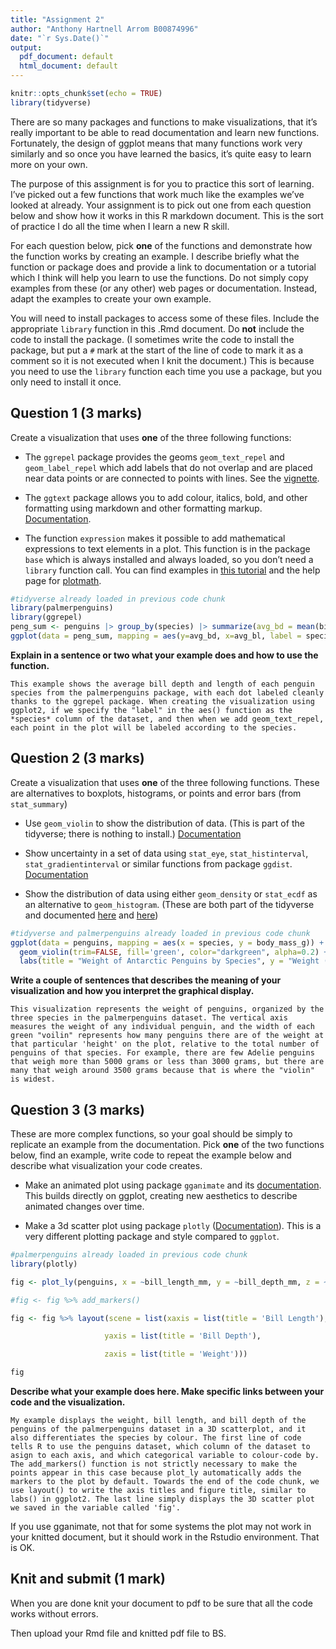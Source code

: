 ```yaml
---
title: "Assignment 2"
author: "Anthony Hartnell Arrom B00874996"
date: "`r Sys.Date()`"
output:
  pdf_document: default
  html_document: default
---
```


```r
knitr::opts_chunk$set(echo = TRUE)
library(tidyverse)
```

There are so many packages and functions to make visualizations, that it's really important to be able to read documentation and learn new functions. Fortunately, the design of ggplot means that many functions work very similarly and so once you have learned the basics, it’s quite easy to learn more on your own.

The purpose of this assignment is for you to practice this sort of learning. I’ve picked out a few functions that work much like the examples we’ve looked at already. Your assignment is to pick out one from each question below and show how it works in this R markdown document. This is the sort of practice I do all the time when I learn a new R skill.

For each question below, pick **one** of the functions and demonstrate how the function works by creating an example. I describe briefly what the function or package does and provide a link to documentation or a tutorial which I think will help you learn to use the functions.  Do not simply copy examples from these (or any other) web pages or documentation. Instead, adapt the examples to create your own example. 

You will need to install packages to access some of these files. Include the appropriate `library` function in this .Rmd document. Do **not** include the code to install the package. (I sometimes write the code to install the package, but put a `#` mark at the start of the line of code to mark it as a comment so it is not executed when I knit the document.) This is because you need to use the `library` function each time you use a package, but you only need to install it once.

## Question 1 (3 marks)

Create a visualization that uses **one** of the three following functions:

* The `ggrepel` package provides the geoms `geom_text_repel` and `geom_label_repel` which add labels that do not overlap and are placed near data points or are connected to points with lines. See the [vignette](https://cran.r-project.org/web/packages/ggrepel/vignettes/ggrepel.html).

* The `ggtext` package allows you to add colour, italics, bold, and other formatting using markdown and other formatting markup. [Documentation](https://github.com/wilkelab/ggtext).

* The function `expression` makes it possible to add mathematical expressions to text elements in a plot. This function is in the package `base` which is always installed and always loaded, so you don't need a `library` function call. You can find examples  in [this tutorial](https://www.benjaminackerman.com/post/2019-03-08-equation_labels/) and the help page for [plotmath](https://www.rdocumentation.org/packages/grDevices/versions/3.6.2/topics/plotmath).

```r
#tidyverse already loaded in previous code chunk
library(palmerpenguins)
library(ggrepel)
peng_sum <- penguins |> group_by(species) |> summarize(avg_bd = mean(bill_depth_mm, na.rm = TRUE), avg_bl = mean(bill_length_mm, na.rm = TRUE))
ggplot(data = peng_sum, mapping = aes(y=avg_bd, x=avg_bl, label = species)) + geom_point() + xlim(32, 58) + ylim(10, 25) + geom_text_repel() + labs(x = "Average Bill Depth", y = "Average Bill Length", title = "Average Bill Measurements of Three Antarctic Penguin Species")
```

**Explain in a sentence or two what your example does and how to use the function.**

```{}
This example shows the average bill depth and length of each penguin species from the palmerpenguins package, with each dot labeled cleanly thanks to the ggrepel package. When creating the visualization using ggplot2, if we specify the "label" in the aes() function as the *species* column of the dataset, and then when we add geom_text_repel, each point in the plot will be labeled according to the species.
```

## Question 2 (3 marks)

Create a visualization that uses **one** of the three following functions. These are alternatives to boxplots, histograms, or points and error bars (from `stat_summary`)

* Use `geom_violin` to show the distribution of data. (This is part of the tidyverse; there is nothing to install.) [Documentation](https://ggplot2.tidyverse.org/reference/geom_violin.html)

* Show uncertainty in a set of data using `stat_eye`, `stat_histinterval`, `stat_gradientinterval` or similar functions from package `ggdist`. [Documentation](https://cran.r-project.org/web/packages/ggdist/vignettes/slabinterval.html)

* Show the distribution of data using either `geom_density` or `stat_ecdf` as an alternative to `geom_histogram`. (These are both part of the tidyverse and documented [here](https://ggplot2.tidyverse.org/reference/stat_ecdf.html) and [here](https://ggplot2.tidyverse.org/reference/geom_density.html))

```r
#tidyverse and palmerpenguins already loaded in previous code chunk
ggplot(data = penguins, mapping = aes(x = species, y = body_mass_g)) +
  geom_violin(trim=FALSE, fill='green', color="darkgreen", alpha=0.2) +
  labs(title = "Weight of Antarctic Penguins by Species", y = "Weight (g)", x = "Species")
```

**Write a couple of sentences that describes the meaning of your visualization and how you interpret the graphical display.**

```{}
This visualization represents the weight of penguins, organized by the three species in the palmerpenguins dataset. The vertical axis measures the weight of any individual penguin, and the width of each green "voilin" represents how many penguins there are of the weight at that particular 'height' on the plot, relative to the total number of penguins of that species. For example, there are few Adelie penguins that weigh more than 5000 grams or less than 3000 grams, but there are many that weigh around 3500 grams because that is where the "violin" is widest.
```

## Question 3 (3 marks)

These are more complex functions, so your goal should be simply to replicate an example from the documentation. Pick **one** of the two functions below, find an example, write code to repeat the example below and describe what visualization your code creates. 

* Make an animated plot using package `gganimate` and its [documentation](https://gganimate.com/articles/gganimate.html). This builds directly on ggplot, creating new aesthetics to describe animated changes over time.

* Make a 3d scatter plot using package `plotly` ([Documentation](https://plotly.com/r/3d-scatter-plots/)). This is a very different plotting package and style compared to `ggplot`.

```r
#palmerpenguins already loaded in previous code chunk
library(plotly)

fig <- plot_ly(penguins, x = ~bill_length_mm, y = ~bill_depth_mm, z = ~body_mass_g, color = ~species, colors = c('#BF382A', '#0C4B8E', 'green'))

#fig <- fig %>% add_markers()

fig <- fig %>% layout(scene = list(xaxis = list(title = 'Bill Length'),

                     yaxis = list(title = 'Bill Depth'),

                     zaxis = list(title = 'Weight')))

fig
```


**Describe what your example does here. Make specific links between your code and the visualization.**

```{}
My example displays the weight, bill length, and bill depth of the penguins of the palmerpenguins dataset in a 3D scatterplot, and it also differentiates the species by colour. The first line of code tells R to use the penguins dataset, which column of the dataset to asign to each axis, and which categorical variable to colour-code by. The add_markers() function is not strictly necessary to make the points appear in this case because plot_ly automatically adds the markers to the plot by default. Towards the end of the code chunk, we use layout() to write the axis titles and figure title, similar to labs() in ggplot2. The last line simply displays the 3D scatter plot we saved in the variable called 'fig'.
```

If you use gganimate, not that for some systems the plot may not work in your knitted document, but it should work in the Rstudio environment. That is OK.

## Knit and submit (1 mark)

When you are done knit your document to pdf to be sure that all the code works without errors.

Then upload your Rmd file and knitted pdf file to BS.




